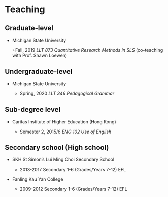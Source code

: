 # Teaching

## Graduate-level

* Michigan State University

  +Fall, 2019 *LLT 873 Quantitative Research Methods in SLS* (co-teaching with Prof. Shawn Loewen)

## Undergraduate-level

* Michigan State University

  + Spring, 2020 *LLT 346 Pedagogical Grammar*

## Sub-degree level

* Caritas Institute of Higher Education (Hong Kong)

  + Semester 2, 2015/6 *ENG 102 Use of English*

## Secondary school (High school)

* SKH St Simon’s Lui Ming Choi Secondary School

  + 2013-2017 Secondary 1-6 (Grades/Years 7-12) EFL

* Fanling Kau Yan College

  + 2009-2012 Secondary 1-6 (Grades/Years 7-12) EFL

